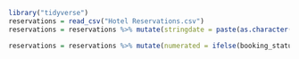 
```r
library("tidyverse")
reservations = read_csv("Hotel Reservations.csv") 
reservations = reservations %>% mutate(stringdate = paste(as.character(arrival_date),as.character(arrival_month), sep = ",")) %>% mutate(stringdate2 = paste(stringdate, as.character(arrival_year), sep = ",")) %>% mutate(dateobject=as.Date(stringdate2, format = "%d,%m,%Y")) %>% select(-c(stringdate, stringdate2))

reservations = reservations %>% mutate(numerated = ifelse(booking_status == "Canceled", 1, 0)) %>% mutate(previous_booking_fixed = ifelse(repeated_guest == 0, 0.5, (no_of_previous_cancellations + no_of_previous_bookings_not_canceled)/2))


```